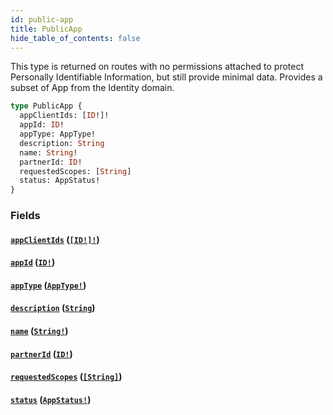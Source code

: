 ```yaml
---
id: public-app
title: PublicApp
hide_table_of_contents: false
---
```



This type is returned on routes with no permissions attached to protect
Personally Identifiable Information, but still provide minimal data.
Provides a subset of App from the Identity domain.

```graphql
type PublicApp {
  appClientIds: [ID!]!
  appId: ID!
  appType: AppType!
  description: String
  name: String!
  partnerId: ID!
  requestedScopes: [String]
  status: AppStatus!
}
```


### Fields

#### [`appClientIds`](#) ([`[ID!]!`](/supply/api/graphql-admin/reference/scalars/id))




#### [`appId`](#) ([`ID!`](/supply/api/graphql-admin/reference/scalars/id))




#### [`appType`](#) ([`AppType!`](/supply/api/graphql-admin/reference/enums/app-type))




#### [`description`](#) ([`String`](/supply/api/graphql-admin/reference/scalars/string))




#### [`name`](#) ([`String!`](/supply/api/graphql-admin/reference/scalars/string))




#### [`partnerId`](#) ([`ID!`](/supply/api/graphql-admin/reference/scalars/id))




#### [`requestedScopes`](#) ([`[String]`](/supply/api/graphql-admin/reference/scalars/string))




#### [`status`](#) ([`AppStatus!`](/supply/api/graphql-admin/reference/enums/app-status))






